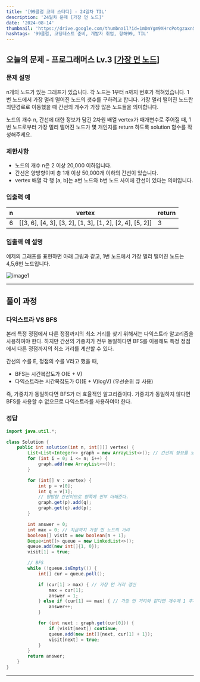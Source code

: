 ```yaml
---
title: '[99클럽 코테 스터디] - 24일차 TIL'
description: '24일차 문제 [가장 먼 노드]'
date: '2024-08-14'
thumbnail: 'https://drive.google.com/thumbnail?id=1mDmYgm9XHrcPotgzaxnSPRSrteq3nNHv&sz=w1000'
hashtags: '99클럽, 코딩테스트 준비, 개발자 취업, 항해99, TIL'
---
```


## 오늘의 문제 - 프로그래머스 Lv.3 [<a href="https://school.programmers.co.kr/learn/courses/30/lessons/49189" target="_blank" className="a-mdx">가장 먼 노드</a>]

### 문제 설명

n개의 노드가 있는 그래프가 있습니다. 각 노드는 1부터 n까지 번호가 적혀있습니다. 1번 노드에서 가장 멀리 떨어진 노드의 갯수를 구하려고 합니다. 가장 멀리 떨어진 노드란 최단경로로 이동했을 때 간선의 개수가 가장 많은 노드들을 의미합니다.

노드의 개수 n, 간선에 대한 정보가 담긴 2차원 배열 vertex가 매개변수로 주어질 때, 1번 노드로부터 가장 멀리 떨어진 노드가 몇 개인지를 return 하도록 solution 함수를 작성해주세요.

### 제한사항

- 노드의 개수 n은 2 이상 20,000 이하입니다.
- 간선은 양방향이며 총 1개 이상 50,000개 이하의 간선이 있습니다.
- vertex 배열 각 행 [a, b]는 a번 노드와 b번 노드 사이에 간선이 있다는 의미입니다.

### 입출력 예

| n | vertex                                                   | return |
|---|----------------------------------------------------------|--------|
| 6 | [[3, 6], [4, 3], [3, 2], [1, 3], [1, 2], [2, 4], [5, 2]] | 3      |

### 입출력 예 설명

예제의 그래프를 표현하면 아래 그림과 같고, 1번 노드에서 가장 멀리 떨어진 노드는 4,5,6번 노드입니다.

![image1](https://grepp-programmers.s3.amazonaws.com/files/ybm/fadbae38bb/dec85ab5-0273-47b3-ba73-fc0b5f6be28a.png)

---

## 풀이 과정

### 다익스트라 VS BFS

본래 특정 정점에서 다른 정점까지의 최소 거리를 찾기 위해서는 다익스트라 알고리즘을 사용하여야 한다. 하지만 간선의 가중치가 전부 동일하다면 BFS를 이용해도 특정 정점에서 다른 정점까지의 최소 거리를 계산할 수 있다.

간선의 수를 E, 정점의 수를 V라고 했을 때,

- BFS는 시간복잡도가 O(E + V)
- 다익스트라는 시간복잡도가 O((E + V)logV) (우선순위 큐 사용)

즉, 가중치가 동일하다면 BFS가 더 효율적인 알고리즘이다. 가중치가 동일하지 않다면 BFS를 사용할 수 없으므로 다익스트라를 사용하여야 한다.

### 정답

```java
import java.util.*;

class Solution {
    public int solution(int n, int[][] vertex) {
        List<List<Integer>> graph = new ArrayList<>(); // 간선의 정보를 노드마다 저장
        for (int i = 0; i <= n; i++) {
            graph.add(new ArrayList<>());
        }

        for (int[] v : vertex) {
            int p = v[0];
            int q = v[1];
            // 양방향 간선이므로 양쪽에 전부 더해준다.
            graph.get(p).add(q);
            graph.get(q).add(p);
        }

        int answer = 0;
        int max = 0; // 지금까지 가장 먼 노드의 거리
        boolean[] visit = new boolean[n + 1];
        Deque<int[]> queue = new LinkedList<>();
        queue.add(new int[]{1, 0});
        visit[1] = true;

        // BFS
        while (!queue.isEmpty()) {
            int[] cur = queue.poll();

            if (cur[1] > max) { // 가장 먼 거리 갱신
                max = cur[1];
                answer = 1;
            } else if (cur[1] == max) { // 가장 먼 거리와 같다면 개수에 1 추가
                answer++;
            }

            for (int next : graph.get(cur[0])) {
                if (visit[next]) continue;
                queue.add(new int[]{next, cur[1] + 1});
                visit[next] = true;
            }
        }
        return answer;
    }
}
```

---